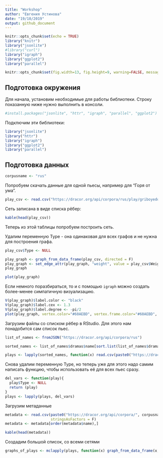 ```yaml
---
title: "Workshop"
author: "Евгения Устинова"
date: "19/10/2019"
output: github_document
---
```


```r
knitr::opts_chunk$set(echo = TRUE)
library("knitr")
library("jsonlite")
#library("curl")
library("igraph")
library("ggplot2")
library("parallel")
```

```r
knitr::opts_chunk$set(fig.width=13, fig.height=9, warning=FALSE, messages=FALSE)
```

## Подготовка окружения
Для начала, установим необходимые для работы библиотеки. Строку показанную ниже нужно выполнить в консоли.
```r
#install.packages("jsonlite", "httr", "igraph", "parallel", "ggplot2")
```

Подключим эти библиотеки:
```r
library("jsonlite")
library("httr")
library("igraph")
library("ggplot2")
library("parallel")
```

## Подготовка данных

```r
corpusname <- "rus"
```

Попробуем скачать данные для одной пьесы, например для "Горя от ума".

```r
play_csv <- read.csv("https://dracor.org/api/corpora/rus/play/griboyedov-gore-ot-uma/networkdata/csv", stringsAsFactors = F)
```

Сеть записана в виде списка рёбер:
```r
kable(head(play_csv))
```

Теперь из этой таблицы попробуем построить сеть.

Удалим переменную Type - она одинаковая для всех графов и не нужна для построения графа.
```r
play_csv$Type <- NULL
```

```r
play_graph <- graph_from_data_frame(play_csv, directed = F)
play_graph <- set_edge_attr(play_graph, "weight", value = play_csv$Weight)
play_graph
```

```r
plot(play_graph)
```

Если немного поразбираться, то и с помощью `igraph` можно создать более-менее симпатичную визуализацию.
```r
V(play_graph)$label.color <- "black"
V(play_graph)$label.cex <- 1.3
V(play_graph)$label.degree <- -pi/2
plot(play_graph, vertex.color="#60AEBD", vertex.frame.color="#60AEBD", vertex.label.dist = 1.3, vertex.size = 9, layout = layout_with_kk(play_graph))
```


Загрузим файлы со списком рёбер в RStudio. Для этого нам понадобится сам список пьес.
```r
list_of_names <- fromJSON("https://dracor.org/api/corpora/rus")

sorted_names <- list_of_names$dramas$name[sort.list(list_of_names$dramas$name)]
```

```r
plays <- lapply(sorted_names, function(x) read.csv(paste0("https://dracor.org/api/corpora/rus/play/", x, "/networkdata/csv"), stringsAsFactors = F))
```

Снова удалим переменную Type, но теперь уже для этого надо самим написать функцию, чтобы использовать её для всех пьес сразу.
```r
del_vars <- function(play){
  play$Type <- NULL
  return (play)
}
plays <- lapply(plays, del_vars)
```
  
Загрузим метаданные
```r
metadata <- read.csv(paste0("https://dracor.org/api/corpora/", corpusname, "/metadata.csv"),
                     stringsAsFactors = F)
metadata <- metadata[order(metadata$name),]
```

```r
kable(head(metadata))
```

Создадим большой список, со всеми сетями
```r
graphs_of_plays <- mclapply(plays, function(x) graph_from_data_frame(x, directed = F))
```
